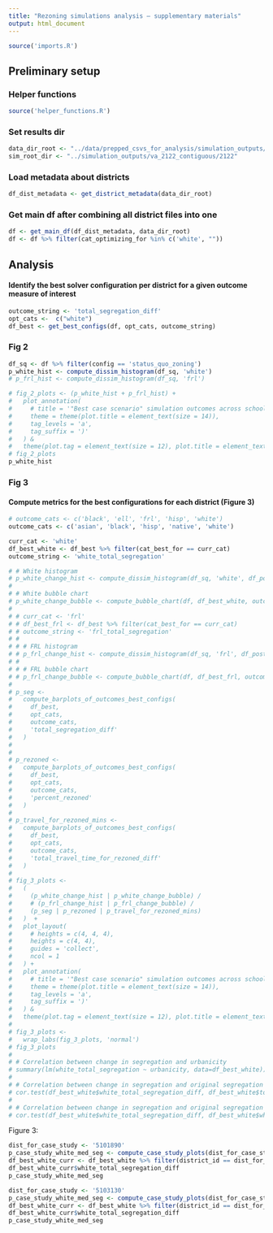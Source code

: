 ```yaml
---
title: "Rezoning simulations analysis — supplementary materials"
output: html_document
---
```


```r
source('imports.R')
```

## Preliminary setup
### Helper functions
```r
source('helper_functions.R')
```

### Set results dir
```r
data_dir_root <- "../data/prepped_csvs_for_analysis/simulation_outputs/va_2122_contiguous/"
sim_root_dir <- "../simulation_outputs/va_2122_contiguous/2122"
```

### Load metadata about districts
```r
df_dist_metadata <- get_district_metadata(data_dir_root)
```


### Get main df after combining all district files into one
```r
df <- get_main_df(df_dist_metadata, data_dir_root)
df <- df %>% filter(cat_optimizing_for %in% c('white', ""))
```

## Analysis

#### Identify the best solver configuration per district for a given outcome measure of interest
```r
outcome_string <- 'total_segregation_diff'
opt_cats <-  c("white")
df_best <- get_best_configs(df, opt_cats, outcome_string)
```

### Fig 2
```r

df_sq <- df %>% filter(config == 'status_quo_zoning')
p_white_hist <- compute_dissim_histogram(df_sq, 'white')
# p_frl_hist <- compute_dissim_histogram(df_sq, 'frl')

# fig_2_plots <- (p_white_hist + p_frl_hist) +
#   plot_annotation(
#     # title = '"Best case scenario" simulation outcomes across school districts',
#     theme = theme(plot.title = element_text(size = 14)),
#     tag_levels = 'a',
#     tag_suffix = ')'
#   ) &
#   theme(plot.tag = element_text(size = 12), plot.title = element_text(size = 14))
# fig_2_plots
p_white_hist
```

### Fig 3

#### Compute metrics for the best configurations for each district (Figure 3)
```r
# outcome_cats <- c('black', 'ell', 'frl', 'hisp', 'white')
outcome_cats <- c('asian', 'black', 'hisp', 'native', 'white')

curr_cat <- 'white'
df_best_white <- df_best %>% filter(cat_best_for == curr_cat)
outcome_string <- 'white_total_segregation'

# # White histogram
# p_white_change_hist <- compute_dissim_histogram(df_sq, 'white', df_post=df_best_white)
# 
# # White bubble chart
# p_white_change_bubble <- compute_bubble_chart(df, df_best_white, outcome_string, curr_cat)
# 
# # curr_cat <- 'frl'
# # df_best_frl <- df_best %>% filter(cat_best_for == curr_cat)
# # outcome_string <- 'frl_total_segregation'
# # 
# # # FRL histogram
# # p_frl_change_hist <- compute_dissim_histogram(df_sq, 'frl', df_post=df_best_frl)
# # 
# # # FRL bubble chart
# # p_frl_change_bubble <- compute_bubble_chart(df, df_best_frl, outcome_string, curr_cat)
# 
# p_seg <-
#   compute_barplots_of_outcomes_best_configs(
#     df_best,
#     opt_cats,
#     outcome_cats, 
#     'total_segregation_diff'
#   )
# 
# 
# p_rezoned <-
#   compute_barplots_of_outcomes_best_configs(
#     df_best,
#     opt_cats,
#     outcome_cats, 
#     'percent_rezoned'
#   )
# 
# p_travel_for_rezoned_mins <-
#   compute_barplots_of_outcomes_best_configs(
#     df_best,
#     opt_cats,
#     outcome_cats,
#     'total_travel_time_for_rezoned_diff'
#   )
# 
# fig_3_plots <-
#   (
#     (p_white_change_hist | p_white_change_bubble) / 
#     # (p_frl_change_hist | p_frl_change_bubble) / 
#     (p_seg | p_rezoned | p_travel_for_rezoned_mins)
#   )  + 
#   plot_layout(
#     # heights = c(4, 4, 4),
#     heights = c(4, 4),
#     guides = 'collect',
#     ncol = 1
#   ) +
#   plot_annotation(
#     # title = '"Best case scenario" simulation outcomes across school districts',
#     theme = theme(plot.title = element_text(size = 14)),
#     tag_levels = 'a',
#     tag_suffix = ')'
#   ) &
#   theme(plot.tag = element_text(size = 12), plot.title = element_text(size = 14))
# 
# fig_3_plots <-
#   wrap_labs(fig_3_plots, 'normal')
# fig_3_plots
# 
# # Correlation between change in segregation and urbanicity
# summary(lm(white_total_segregation ~ urbanicity, data=df_best_white))
# 
# # Correlation between change in segregation and original segregation value
# cor.test(df_best_white$white_total_segregation_diff, df_best_white$total_enrollment_in_district, method='spearman')
# 
# # Correlation between change in segregation and original segregation value
# cor.test(df_best_white$white_total_segregation_diff, df_best_white$white_total_segregation - df_best_white$white_total_segregation_diff, method='spearman')

```
Figure 3: 

<!-- ## Identifying "prototypical" districts in rural, suburban, urban areas -->
<!-- ```{r message=FALSE, warning=FALSE} -->
<!-- district_centroids <- get_district_centroids(df) -->
<!-- district_id_urban_centroid <- district_centroids$district_id_urban_centroid -->
<!-- district_id_suburban_centroid <- district_centroids$district_id_suburban_centroid -->
<!-- district_id_small_city_centroid <- district_centroids$district_id_small_city_centroid -->

<!-- ``` -->


```r
dist_for_case_study <- '5101890'
p_case_study_white_med_seg <- compute_case_study_plots(dist_for_case_study, 'White segregation', df, data_dir_root, sim_root_dir)
df_best_white_curr <- df_best_white %>% filter(district_id == dist_for_case_study)
df_best_white_curr$white_total_segregation_diff
p_case_study_white_med_seg
```

```r
dist_for_case_study <- '5103130'
p_case_study_white_med_seg <- compute_case_study_plots(dist_for_case_study, 'White segregation', df, data_dir_root, sim_root_dir)
df_best_white_curr <- df_best_white %>% filter(district_id == dist_for_case_study)
df_best_white_curr$white_total_segregation_diff
p_case_study_white_med_seg
```
